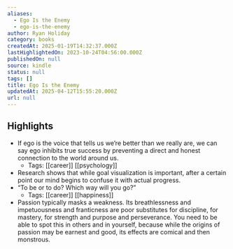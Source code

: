 ```yaml
---
aliases:
  - Ego Is the Enemy
  - ego-is-the-enemy
author: Ryan Holiday
category: books
createdAt: 2025-01-19T14:32:37.000Z
lastHighlightedOn: 2023-10-24T04:56:00.000Z
publishedOn: null
source: kindle
status: null
tags: []
title: Ego Is the Enemy
updatedAt: 2025-04-12T15:55:20.000Z
url: null
---
```

## Highlights

- If ego is the voice that tells us we’re better than we really are, we can say ego inhibits true success by preventing a direct and honest connection to the world around us.
    - Tags: [[career]] [[psychology]]
- Research shows that while goal visualization is important, after a certain point our mind begins to confuse it with actual progress.
- “To be or to do? Which way will you go?”
    - Tags: [[career]] [[happiness]]
- Passion typically masks a weakness. Its breathlessness and impetuousness and franticness are poor substitutes for discipline, for mastery, for strength and purpose and perseverance. You need to be able to spot this in others and in yourself, because while the origins of passion may be earnest and good, its effects are comical and then monstrous.
